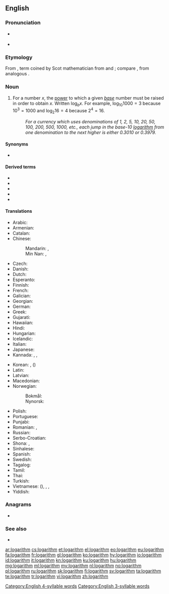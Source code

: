 ==English==
{{wikipedia}}

===Pronunciation===
* {{a|US}} {{IPA|/ˈlɑ.ɡə.ɹɪ.ð(ə)m/|/ˈlɑɡəɹ.ɹɪ.ðəm/|/ˈlɑɡ.ə.ɹɪðm/|/ˈlɑɡ.əɹ.ɹɪðm/|lang=en}}
* {{hyphenation|log|a|ri|thm|lang=en}}
[[Category:English 4-syllable words]]
[[Category:English 3-syllable words]]

===Etymology===
From {{etyl|NL.|en}} {{m|la|logarithmus}}, term coined by Scot mathematician {{w|John Napier}} from {{etyl|grc|en}} {{m|grc|λόγος||word, reason}} and {{m|grc|ἀριθμός||number}}; compare {{m|en|rational number}}, from analogous {{etyl|la|-}}.

===Noun===
{{en-noun}}

# {{lb|en|mathematics}} For a number <math>x</math>, the [[power]] to which a given ''[[base]]'' number must be raised in order to obtain <math>x</math>. Written <math>\log_b x</math>. For example, <math>\log_{10} 1000 = 3</math> because <math>10^3 = 1000</math> and <math>\log_2 16 = 4</math> because <math>2^4 = 16</math>.
#: ''For a currency which uses denominations of 1, 2, 5, 10, 20, 50, 100, 200, 500, 1000, etc., each jump in the base-10 [[logarithm]] from one denomination to the next higher is either 0.3010 or 0.3979.''

====Synonyms====
* {{l|en|log}}

====Derived terms====
* {{l|en|common logarithm}}
* {{l|en|natural logarithm}}
* {{l|en|log}}
* {{l|en|logarithmancy}}
* {{l|en|logarithmic}}

====Translations====
{{trans-top|for a number x, the power to which a given base number must be raised in order to obtain x}}
* Arabic: {{t|ar|لُوغَارِثْم|m|tr=luḡariṯm}}
* Armenian: {{t+|hy|լոգարիթմ}}
* Catalan: {{t|ca|logaritme|m}}
* Chinese:
*: Mandarin: {{t+|cmn|對數|sc=Hani}}, {{t+|cmn|对数|tr=duìshù|sc=Hani}}
*: Min Nan: {{t+|nan|對數|tr=tùi-sò͘|sc=Hani}}, {{t+|nan|對數|tr=tuì-siàu|sc=Hani}} {{qualifier|Taiwanese}}
* Czech: {{t+|cs|logaritmus|m}}
* Danish: {{t|da|logaritme|c}}
* Dutch: {{t+|nl|logaritme|n}}
* Esperanto: {{t+|eo|logaritmo}}
* Finnish: {{t+|fi|logaritmi}}
* French: {{t+|fr|logarithme|m}}
* Galician: {{t+|gl|logaritmo|m}}
* Georgian: {{t|ka|ლოგარითმი}}
* German: {{t+|de|Logarithmus|m}}
* Greek: {{t+|el|λογάριθμος|m}}
* Gujarati: {{t|gu|લઘુગણક|tr=laghugaṇak|sc=Gujr}}
* Hawaiian: {{t|haw|huhui helu}}
* Hindi: {{t|hi|लघुगणक|tr=laghugaṇak}}
* Hungarian: {{t+|hu|logaritmus}}
* Icelandic: {{t|is|logri|m}}
* Italian: {{t+|it|logaritmo|m}}
* Japanese: {{t|ja|対数|tr=たいすう, taisū}}
* Kannada: {{t+|kn|ಪೆರ್ಚುಪಟ್ಟು|sc=Knda}}, {{t+|kn|ಪಟ್ಟೇರುಕ|sc=Knda}}, {{t+|kn|ಲಘುಗಣಕ|sc=Knda}}
{{trans-mid}}
* Korean: {{t+|ko|로그|sc=Hang}}, {{t+|ko|대수|sc=Hang}} ({{t+|ko|對數|sc=Hani}})
* Latin: {{t|la|logarithmus}}
* Latvian: {{t|lv|logaritms|m}}
* Macedonian: {{t|mk|логаритам|m|tr=logarítam}}
* Norwegian:
*: Bokmål: {{t+|nb|logaritme|m}}
*: Nynorsk: {{t|nn|logaritme|m}}
* Polish: {{t+|pl|logarytm|m}}
* Portuguese: {{t+|pt|logaritmo|m}}
* Punjabi: {{t|pa|ਲਘੂਗਣਕ|tr=laghugaṇak|sc=Guru}}
* Romanian: {{t+|ro|logaritm|m}}, {{t|ro|logaritmi|m-p}}
* Russian: {{t+|ru|логари́фм|m}}
* Serbo-Croatian: {{t+|sh|logaritam|m}}
* Shona: {{t|sn|mhetapawa}}, {{t|sn|davanharu}}
* Sinhalese: {{t|si|ලඝු ගණක|sc=Sinh}}
* Spanish: {{t+|es|logaritmo|m}}
* Swedish: {{t+|sv|logaritm|c}}
* Tagalog: {{t|tl|logpaulit}}
* Tamil: {{t+|ta|மடக்கை|sc=Taml}}
* Thai: {{t|th|ลอการิทึม|tr=logaaríteum}}
* Turkish: {{t+|tr|logaritma}}
* Vietnamese: {{t|vi|đối số}} ({{t|vi|對數|sc=Hani}}), {{t|vi|lôga}}, {{t|vi|lôgarit}}, {{t+|vi|lô-ga-rít}}
* Yiddish: {{t|yi|לאָגאַריטם|m}}
{{trans-bottom}}

===Anagrams===
* {{l|en|algorithm}}

===See also===
* {{l|en|ln}}

[[ar:logarithm]]
[[cs:logarithm]]
[[et:logarithm]]
[[el:logarithm]]
[[eo:logarithm]]
[[eu:logarithm]]
[[fa:logarithm]]
[[fr:logarithm]]
[[gl:logarithm]]
[[ko:logarithm]]
[[hy:logarithm]]
[[io:logarithm]]
[[id:logarithm]]
[[it:logarithm]]
[[kn:logarithm]]
[[ku:logarithm]]
[[hu:logarithm]]
[[mg:logarithm]]
[[ml:logarithm]]
[[my:logarithm]]
[[nl:logarithm]]
[[no:logarithm]]
[[pl:logarithm]]
[[ru:logarithm]]
[[sk:logarithm]]
[[fi:logarithm]]
[[sv:logarithm]]
[[ta:logarithm]]
[[te:logarithm]]
[[tr:logarithm]]
[[vi:logarithm]]
[[zh:logarithm]]